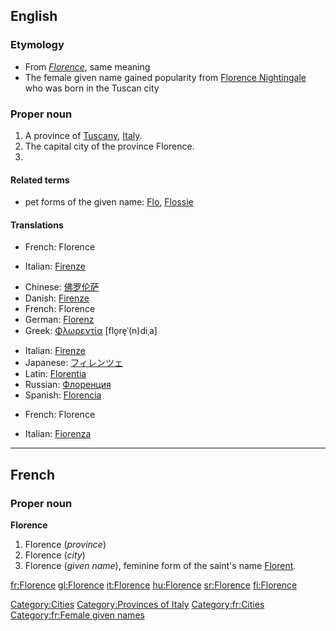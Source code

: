 ==English==

===Etymology===
* From {{Fr.}} ''[[Florence]]'', same meaning
* The female given name gained popularity from [[w:Florence Nightingale|Florence Nightingale]] who was born in the Tuscan city

===Proper noun===
{{en-proper noun}}

# A province of [[Tuscany]], [[Italy]].
# The capital city of the province Florence.
# {{given name|female|}}

====Related terms====
* pet forms of the given name: [[Flo]], [[Flossie]]

====Translations====
{{trans-top|province}}
* French: Florence
{{trans-mid}}
* Italian: [[Firenze]]
{{trans-bottom}}

{{trans-top|city}}
* Chinese: [[佛罗伦萨]]
* Danish: [[Firenze]]
* French: Florence
* German: [[Florenz]]
* Greek: [[Φλωρεντία]] [flo̞re̞ˈ(n)diˌa] {{f}}
{{trans-mid}}
* Italian: [[Firenze]]
* Japanese: [[フィレンツェ]]
* Latin: [[Florentia]]
* Russian: [[Флоренция]]
* Spanish: [[Florencia]]
{{trans-bottom}}

{{trans-top|female given name}}
* French: Florence
{{trans-mid}}
* Italian: [[Fiorenza]] {{f}}
{{trans-bottom}}

[[Category:Cities]]
[[Category:Provinces of Italy]]

----

==French==

===Proper noun===
'''Florence'''

# Florence (''province'')
# Florence (''city'')
# Florence (''given name''), feminine form of the saint's name [[Florent]].

[[Category:fr:Cities]]
[[Category:fr:Female given names]]

[[fr:Florence]]
[[gl:Florence]]
[[it:Florence]]
[[hu:Florence]]
[[sr:Florence]]
[[fi:Florence]]